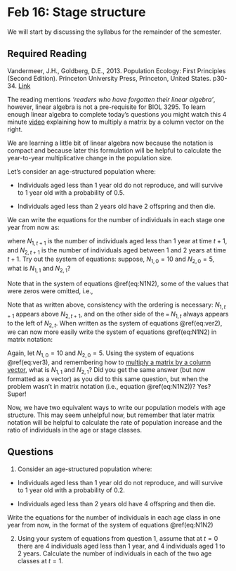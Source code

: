 # Feb 16: Stage structure

We will start by discussing the syllabus for the remainder of the semester.

## Required Reading
Vandermeer, J.H., Goldberg, D.E., 2013. Population Ecology: First Principles (Second Edition). Princeton University Press, Princeton, United States. p30-34. [Link](https://ebookcentral-proquest-com.qe2a-proxy.mun.ca/lib/mun/detail.action?docID=1205619)

The reading mentions _'readers who have forgotten their linear algebra'_, however, linear algebra is not a pre-requisite for BIOL 3295. To learn enough linear algebra to complete today's questions you might watch this 4 minute [video](https://www.youtube.com/watch?v=Awcj447pYuk) explaining how to multiply a matrix by a column vector on the right.

We are learning a little bit of linear algebra now because the notation is compact and because later this formulation will be helpful to calculate the year-to-year multiplicative change in the population size.

Let's consider an age-structured population where:

- Individuals aged less than 1 year old do not reproduce, and will survive to 1 year old with a probability of 0.5.

- Individuals aged less than 2 years old have 2 offspring and then die.

We can write the equations for the number of individuals in each stage one year from now as:

\begin{eqnarray}
N_{1,t+1} & = & 2 N_{2,t}, \nonumber \\
N_{2,t+1} & = & 0.5 N_{1,t}, 
 (\#eq:N1N2)
\end{eqnarray}

where $N_{1,t+1}$ is the number of individuals aged less than 1 year at time $t+1$, and $N_{2,t+1}$ is the number of individuals aged between 1 and 2 years at time $t+1$. Try out the system of equations: suppose, $N_{1,0} = 10$ and $N_{2,0} = 5$, what is $N_{1,1}$ and $N_{2,1}$?

Note that in the system of equations \@ref(eq:N1N2), some of the values that were zeros were omitted, i.e.,

\begin{eqnarray}
N_{1,t+1} & = & 0 N_{1,t} + 2 N_{2,t}, \nonumber \\
N_{2,t+1} & = & 0.5 N_{1,t} + 0 N_{2,t},
 (\#eq:ver2)
\end{eqnarray}

Note that as written above, consistency with the ordering is necessary: $N_{1,t+1}$ appears above $N_{2,t+1}$, and on the other side of the `=` $N_{1,t}$ always appears to the left of $N_{2,t}$. When written as the system of equations \@ref(eq:ver2), we can now more easily write the system of equations \@ref(eq:N1N2) in matrix notation:

\begin{equation}
\left[
\begin{array}{c}
N_{1,t+1}\\
N_{2,t+1}\\
\end{array}
\right]
=
\left[
\begin{array}{cc}
0 & 2\\
0.5 & 0\\
\end{array}
\right]
\left[
\begin{array}{c}
N_{1,t}\\
N_{2,t}\\
\end{array}
\right]
(\#eq:ver3)
\end{equation}

Again, let $N_{1,0} = 10$ and $N_{2,0} = 5$. Using the system of equations \@ref(eq:ver3), and remembering how to [multiply a matrix by a column vector](https://www.youtube.com/watch?v=Awcj447pYuk), what is $N_{1,1}$ and $N_{2,1}$? Did you get the same answer (but now formatted as a vector) as you did to this same question, but when the problem wasn't in matrix notation (i.e., equation \@ref(eq:N1N2))? Yes? Super!

Now, we have two equivalent ways to write our population models with age structure. This may seem unhelpful now, but remember that later matrix notation will be helpful to calculate the rate of population increase and the ratio of individuals in the age or stage classes.

## Questions
1. Consider an age-structured population where:

- Individuals aged less than 1 year old do not reproduce, and will survive to 1 year old with a probability of 0.2.

- Individuals aged less than 2 years old have 4 offspring and then die.

Write the equations for the number of individuals in each age class in one year from now, in the format of the system of equations \@ref(eq:N1N2) 

2. Using your system of equations from question 1, assume that at $t=0$ there are 4 individuals aged less than 1 year, and 4 individuals aged 1 to 2 years. Calculate the number of individuals in each of the two age classes at $t=1$.